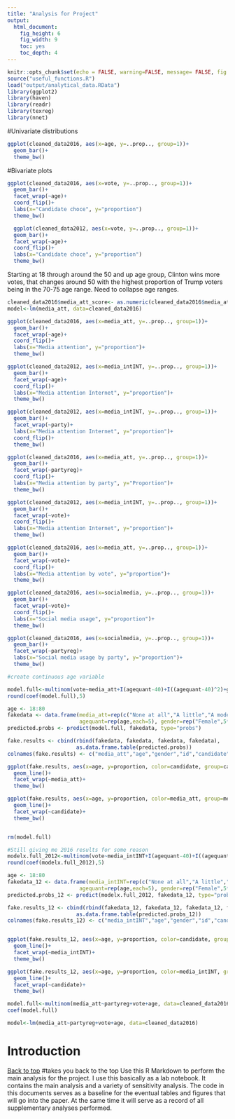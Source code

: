 ```yaml
---
title: "Analysis for Project"
output: 
  html_document: 
    fig_height: 6
    fig_width: 9
    toc: yes
    toc_depth: 4
---
```


```r
knitr::opts_chunk$set(echo = FALSE, warning=FALSE, message= FALSE, fig.align = "center")
source("useful_functions.R")
load("output/analytical_data.RData")
library(ggplot2)
library(haven)
library(readr)
library(texreg)
library(nnet)
```

#Univariate distributions
```r
ggplot(cleaned_data2016, aes(x=age, y=..prop.., group=1))+
  geom_bar()+
  theme_bw()
```

#Bivariate plots
```r
ggplot(cleaned_data2016, aes(x=vote, y=..prop.., group=1))+
  geom_bar()+
  facet_wrap(~age)+
  coord_flip()+
  labs(x="Candidate choce", y="proportion")
  theme_bw()
```

```r
  ggplot(cleaned_data2012, aes(x=vote, y=..prop.., group=1))+
  geom_bar()+
  facet_wrap(~age)+
  coord_flip()+
  labs(x="Candidate choce", y="proportion")
  theme_bw()
```

Starting at 18 through around the 50 and up age group, Clinton wins more votes, that changes around 50 with the highest proportion of Trump voters being in the 70-75 age range. 
Need to collapse age ranges.

```r
cleaned_data2016$media_att_score<- as.numeric(cleaned_data2016$media_att)
model<-lm(media_att, data=cleaned_data2016)

ggplot(cleaned_data2016, aes(x=media_att, y=..prop.., group=1))+
  geom_bar()+
  facet_wrap(~age)+
  coord_flip()+
  labs(x="Media attention", y="proportion")+
  theme_bw()
```
  
```r
ggplot(cleaned_data2012, aes(x=media_intINT, y=..prop.., group=1))+
  geom_bar()+
  facet_wrap(~age)+
  coord_flip()+
  labs(x="Media attention Internet", y="proportion")+
  theme_bw()
```


```r
ggplot(cleaned_data2012, aes(x=media_intINT, y=..prop.., group=1))+
  geom_bar()+
  facet_wrap(~party)+
  labs(x="Media attention Internet", y="proportion")+
  coord_flip()+
  theme_bw()
```

```r
ggplot(cleaned_data2016, aes(x=media_att, y=..prop.., group=1))+
  geom_bar()+
  facet_wrap(~partyreg)+
  coord_flip()+
  labs(x="Media attention by party", y="Proportion")+
  theme_bw()
```


```r
ggplot(cleaned_data2012, aes(x=media_intINT, y=..prop.., group=1))+
  geom_bar()+
  facet_wrap(~vote)+
  coord_flip()+
  labs(x="Media attention Internet", y="proportion")+
  theme_bw()
```

```r
ggplot(cleaned_data2016, aes(x=media_att, y=..prop.., group=1))+
  geom_bar()+
  facet_wrap(~vote)+
  coord_flip()+
  labs(x="Media attention by vote", y="proportion")+
  theme_bw()
```

```r
ggplot(cleaned_data2016, aes(x=socialmedia, y=..prop.., group=1))+
  geom_bar()+
  facet_wrap(~vote)+
  coord_flip()+
  labs(x="Social media usage", y="proportion")+
  theme_bw()
```

```r
ggplot(cleaned_data2016, aes(x=socialmedia, y=..prop.., group=1))+
  geom_bar()+
  facet_wrap(~partyreg)+
  labs(x="Social media usage by party", y="proportion")+
  theme_bw()

```

```r
#create continuous age variable

model.full<-multinom(vote~media_att+I(agequant-40)+I((agequant-40)^2)+gender, data=cleaned_data2016)
round(coef(model.full),5)

age <- 18:80
fakedata <- data.frame(media_att=rep(c("None at all","A little","A moderate amount","A lot","A great deal"), length(age)),
                       agequant=rep(age,each=5), gender=rep("Female",5*length(age)))
predicted.probs <- predict(model.full, fakedata, type="probs")

fake.results <- cbind(rbind(fakedata, fakedata, fakedata, fakedata),
                      as.data.frame.table(predicted.probs))
colnames(fake.results) <- c("media_att","age","gender","id","candidate","proportion")

ggplot(fake.results, aes(x=age, y=proportion, color=candidate, group=candidate))+
  geom_line()+
  facet_wrap(~media_att)+
  theme_bw()

ggplot(fake.results, aes(x=age, y=proportion, color=media_att, group=media_att))+
  geom_line()+
  facet_wrap(~candidate)+
  theme_bw()


rm(model.full)
```
```r

#Still giving me 2016 results for some reason 
modelx.full_2012<-multinom(vote~media_intINT+I(agequant-40)+I((agequant-40)^2)+gender, data=cleaned_data2012)
round(coef(modelx.full_2012),5)

age <- 18:80
fakedata_12 <- data.frame(media_intINT=rep(c("None at all","A little","A moderate amount","A lot","A great deal"), length(age)),
                       agequant=rep(age,each=5), gender=rep("Female",5*length(age)))
predicted.probs_12 <- predict(modelx.full_2012, fakedata_12, type="probs")

fake.results_12 <- cbind(rbind(fakedata_12, fakedata_12, fakedata_12, fakedata_12),
                      as.data.frame.table(predicted.probs_12))
colnames(fake.results_12) <- c("media_intINT","age","gender","id","candidate","proportion")


ggplot(fake.results_12, aes(x=age, y=proportion, color=candidate, group=candidate))+
  geom_line()+
  facet_wrap(~media_intINT)+
  theme_bw()

ggplot(fake.results_12, aes(x=age, y=proportion, color=media_intINT, group=media_intINT))+
  geom_line()+
  facet_wrap(~candidate)+
  theme_bw()


```

```r

model.full<-multinom(media_att~partyreg+vote+age, data=cleaned_data2016)
coef(model.full)

model<-lm(media_att~partyreg+vote+age, data=cleaned_data2016)

```


# Introduction
<a href="#top">Back to top</a>
#takes you back to the top
Use this R Markdown to perform the main analysis for the project. I use this basically as a lab notebook. It contains the main analysis and a variety of sensitivity analysis. The code in this documents serves as a baseline for the eventual tables and figures that will go into the paper. At the same time it will serve as a record of all supplementary analyses performed. 